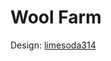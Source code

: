 
# Wool Farm

Design: <a href="https://namemc.com/profile/limesoda314.1" target="_blank" rel="noreferrer">limesoda314</a>


<div className="halfgriditem emphasis4 dark card">
		<img className="articleImage" src={getImageUrl("minecraftserver/cherry/woolfarm/thumbnail.png")} alt="" ></img>
</div>

<div className="halfgrid">
	<div className="halfgriditem emphasis4 dark card">
				<img className="articleImage" src={getImageUrl("minecraftserver/cherry/woolfarm/far1.png")} alt="" ></img>
	</div>
	<div className="halfgriditem emphasis4 dark card">
				<img className="articleImage" src={getImageUrl("minecraftserver/cherry/woolfarm/far2.png")} alt="" ></img>
	</div>
	<div className="halfgriditem emphasis4 dark card">
				<img className="articleImage" src={getImageUrl("minecraftserver/cherry/woolfarm/far3.png")} alt="" ></img>
	</div>
	<div className="halfgriditem emphasis4 dark card">
				<img className="articleImage" src={getImageUrl("minecraftserver/cherry/woolfarm/far5.png")} alt="" ></img>
	</div>
</div>

<div className="halfgriditem emphasis4 dark card">
		<img className="articleImage" src={getImageUrl("minecraftserver/cherry/woolfarm/far6.png")} alt=""></img>
</div>

<div className="halfgrid">
	<div className="halfgriditem emphasis4 dark card">
				<img className="articleImage" src={getImageUrl("minecraftserver/cherry/woolfarm/storage1.png")} alt="" ></img>
	</div>
	<div className="halfgriditem emphasis4 dark card">
				<img className="articleImage" src={getImageUrl("minecraftserver/cherry/woolfarm/storage2.png")} alt="" ></img>
	</div>
</div>
